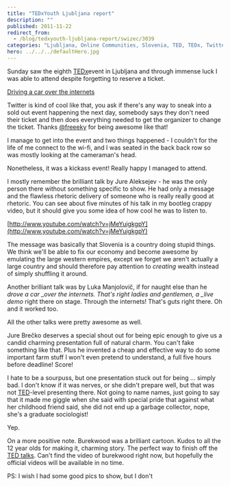 ```yaml
---
title: "TEDxYouth Ljubljana report"
description: ""
published: 2011-11-22
redirect_from:
  - /blog/tedxyouth-ljubljana-report/swizec/3039
categories: "Ljubljana, Online Communities, Slovenia, TED, TEDx, Twitter, Uncategorized"
hero: ../../../defaultHero.jpg
---
```


Sunday saw the eighth [TEDx](http://www.ted.com/tedx)event in Ljubljana and through immense luck I was able to attend despite forgetting to reserve a ticket.

[Driving a car over the internets](https://swizec.com/wp-content/uploads/2011/11/photo-1-1024x764.jpg)

Twitter is kind of cool like that, you ask if there's any way to sneak into a sold out event happening the next day, somebody says they don't need their ticket and then does everything needed to get the organizer to change the ticket. Thanks [@freeeky](http://twitter.com/freeeky) for being awesome like that!

I manage to get into the event and two things happened - I couldn't for the life of me connect to the wi-fi, and I was seated in the back back row so was mostly looking at the cameraman's head.

Nonetheless, it was a kickass event! Really happy I managed to attend.

I mostly remember the brilliant talk by Jure Aleksejev - he was the only person there without something specific to show. He had only a message and the flawless rhetoric delivery of someone who is really really good at rhetoric. You can see about five minutes of his talk in my bootleg crappy video, but it should give you some idea of how cool he was to listen to.

[http://www.youtube.com/watch?v=jMeYuigkgpY](http://www.youtube.com/watch?v=jMeYuigkgpY)

The message was basically that Slovenia is a country doing stupid things. We think we'll be able to fix our economy and become awesome by emulating the large western empires, except we forget we aren't actually a large country and should therefore pay attention to _creating_ wealth instead of simply shuffling it around.

Another brilliant talk was by Luka Manjolovič, if for naught else than he _drove a car \_over the internets. That's right ladies and gentlemen, a \_live demo_ right there on stage. Through the internets! That's guts right there. Oh and it worked too.

All the other talks were pretty awesome as well.

Jure Brečko deserves a special shout out for being epic enough to give us a candid charming presentation full of natural charm. You can't fake something like that. Plus he invented a cheap and effective way to do some important farm stuff I won't even pretend to understand, a full five hours before deadline! Score!

I hate to be a sourpuss, but one presentation stuck out for being ... simply bad. I don't know if it was nerves, or she didn't prepare well, but that was not [TED](http://www.huffingtonpost.com/news/ted)-level presenting there. Not going to name names, just going to say that it made me giggle when she said with special pride that against what her childhood friend said, she did not end up a garbage collector, nope, she's a graduate sociologist!

Yep.

On a more positive note. Burekwood was a brilliant cartoon. Kudos to all the 12 year olds for making it, charming story. The perfect way to finish off the [TED talks](http://www.ted.com/talks). Can't find the video of burekwood right now, but hopefully the official videos will be available in no time.

PS: I wish I had some good pics to show, but I don't
